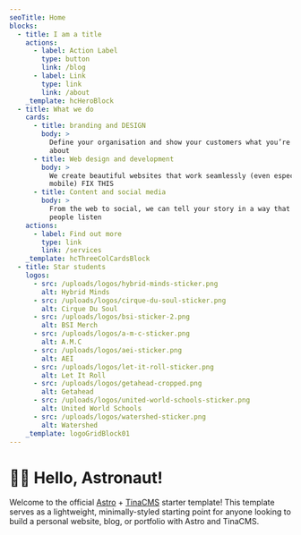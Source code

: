 ```yaml
---
seoTitle: Home
blocks:
  - title: I am a title
    actions:
      - label: Action Label
        type: button
        link: /blog
      - label: Link
        type: link
        link: /about
    _template: hcHeroBlock
  - title: What we do
    cards:
      - title: branding and DESIGN
        body: >
          Define your organisation and show your customers what you’re really
          about
      - title: Web design and development
        body: >
          We create beautiful websites that work seamlessly (even especially on
          mobile) FIX THIS
      - title: Content and social media
        body: >
          From the web to social, we can tell your story in a way that makes
          people listen
    actions:
      - label: Find out more
        type: link
        link: /services
    _template: hcThreeColCardsBlock
  - title: Star students
    logos:
      - src: /uploads/logos/hybrid-minds-sticker.png
        alt: Hybrid Minds
      - src: /uploads/logos/cirque-du-soul-sticker.png
        alt: Cirque Du Soul
      - src: /uploads/logos/bsi-sticker-2.png
        alt: BSI Merch
      - src: /uploads/logos/a-m-c-sticker.png
        alt: A.M.C
      - src: /uploads/logos/aei-sticker.png
        alt: AEI
      - src: /uploads/logos/let-it-roll-sticker.png
        alt: Let It Roll
      - src: /uploads/logos/getahead-cropped.png
        alt: Getahead
      - src: /uploads/logos/united-world-schools-sticker.png
        alt: United World Schools
      - src: /uploads/logos/watershed-sticker.png
        alt: Watershed
    _template: logoGridBlock01
---
```


# 🧑‍🚀 Hello, Astronaut!

Welcome to the official [Astro](https://astro.build/) + [TinaCMS](https://tina.io/) starter template! This template serves as a lightweight, minimally-styled starting point for anyone looking to build a personal website, blog, or portfolio with Astro and TinaCMS.
